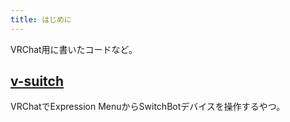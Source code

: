 ```yaml
---
title: はじめに
---
```


VRChat用に書いたコードなど。

## [v-suitch](./v-suitch/index.mdx)
VRChatでExpression MenuからSwitchBotデバイスを操作するやつ。